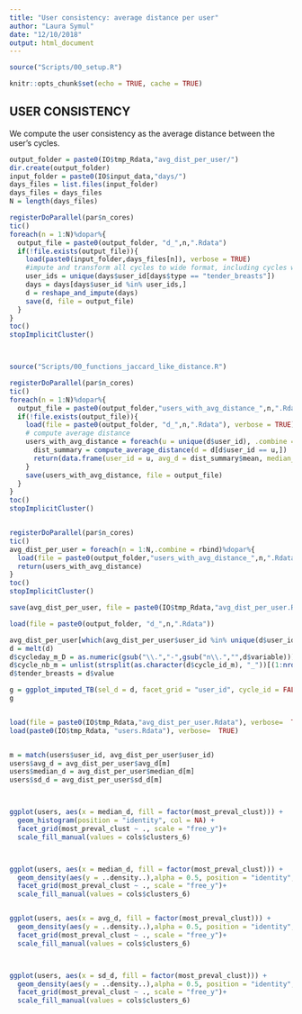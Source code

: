 ```yaml
---
title: "User consistency: average distance per user"
author: "Laura Symul"
date: "12/10/2018"
output: html_document
---
```




```r
source("Scripts/00_setup.R")
```



```r
knitr::opts_chunk$set(echo = TRUE, cache = TRUE)
```


##  USER CONSISTENCY

We compute the user consistency as the average distance between the user's cycles.


```r

output_folder = paste0(IO$tmp_Rdata,"avg_dist_per_user/")
dir.create(output_folder)
input_folder = paste0(IO$input_data,"days/")
days_files = list.files(input_folder)
days_files = days_files
N = length(days_files)

registerDoParallel(par$n_cores)
tic()
foreach(n = 1:N)%dopar%{
  output_file = paste0(output_folder, "d_",n,".Rdata")
  if(!file.exists(output_file)){
    load(paste0(input_folder,days_files[n]), verbose = TRUE)
    #impute and transform all cycles to wide format, including cycles without TB logs
    user_ids = unique(days$user_id[days$type == "tender_breasts"])
    days = days[days$user_id %in% user_ids,]
    d = reshape_and_impute(days)
    save(d, file = output_file)
  }
}
toc()
stopImplicitCluster()



source("Scripts/00_functions_jaccard_like_distance.R")

registerDoParallel(par$n_cores)
tic()
foreach(n = 1:N)%dopar%{
  output_file = paste0(output_folder,"users_with_avg_distance_",n,".Rdata")
  if(!file.exists(output_file)){
    load(file = paste0(output_folder, "d_",n,".Rdata"), verbose = TRUE)
    # compute average distance
    users_with_avg_distance = foreach(u = unique(d$user_id), .combine = rbind) %do% {
      dist_summary = compute_average_distance(d = d[d$user_id == u,])
      return(data.frame(user_id = u, avg_d = dist_summary$mean, median_d = dist_summary$median, sd_d = dist_summary$sd, file = n))
    }
    save(users_with_avg_distance, file = output_file)
  }
}
toc()
stopImplicitCluster()


registerDoParallel(par$n_cores)
tic()
avg_dist_per_user = foreach(n = 1:N,.combine = rbind)%dopar%{
  load(file = paste0(output_folder,"users_with_avg_distance_",n,".Rdata"), verbose = TRUE)
  return(users_with_avg_distance)
}
toc()
stopImplicitCluster()

save(avg_dist_per_user, file = paste0(IO$tmp_Rdata,"avg_dist_per_user.Rdata"))


```

```r



load(file = paste0(output_folder, "d_",n,".Rdata"))

avg_dist_per_user[which(avg_dist_per_user$user_id %in% unique(d$user_id)),]
d = melt(d)
d$cycleday_m_D = as.numeric(gsub("\\.","-",gsub("n\\.","",d$variable)))
d$cycle_nb_m = unlist(strsplit(as.character(d$cycle_id_m), "_"))[(1:nrow(d))*2]
d$tender_breasts = d$value

g = ggplot_imputed_TB(sel_d = d, facet_grid = "user_id", cycle_id = FALSE)
g



```


```r

load(file = paste0(IO$tmp_Rdata,"avg_dist_per_user.Rdata"), verbose=  TRUE)
load(paste0(IO$tmp_Rdata, "users.Rdata"), verbose=  TRUE)


m = match(users$user_id, avg_dist_per_user$user_id)
users$avg_d = avg_dist_per_user$avg_d[m]
users$median_d = avg_dist_per_user$median_d[m]
users$sd_d = avg_dist_per_user$sd_d[m]



ggplot(users, aes(x = median_d, fill = factor(most_preval_clust))) +
  geom_histogram(position = "identity", col = NA) + 
  facet_grid(most_preval_clust ~ ., scale = "free_y")+
  scale_fill_manual(values = cols$clusters_6)



ggplot(users, aes(x = median_d, fill = factor(most_preval_clust))) +
  geom_density(aes(y = ..density..),alpha = 0.5, position = "identity", col = NA) + 
  facet_grid(most_preval_clust ~ ., scale = "free_y")+
  scale_fill_manual(values = cols$clusters_6)


ggplot(users, aes(x = avg_d, fill = factor(most_preval_clust))) +
  geom_density(aes(y = ..density..),alpha = 0.5, position = "identity", col = NA) + 
  facet_grid(most_preval_clust ~ ., scale = "free_y")+
  scale_fill_manual(values = cols$clusters_6)



ggplot(users, aes(x = sd_d, fill = factor(most_preval_clust))) +
  geom_density(aes(y = ..density..),alpha = 0.5, position = "identity", col = NA) + 
  facet_grid(most_preval_clust ~ ., scale = "free_y")+
  scale_fill_manual(values = cols$clusters_6)

```


